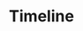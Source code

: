 ---
title: "Timeline"
description: "Displays a menu to the user — such as a set of actions or functions — triggered by a button."
---